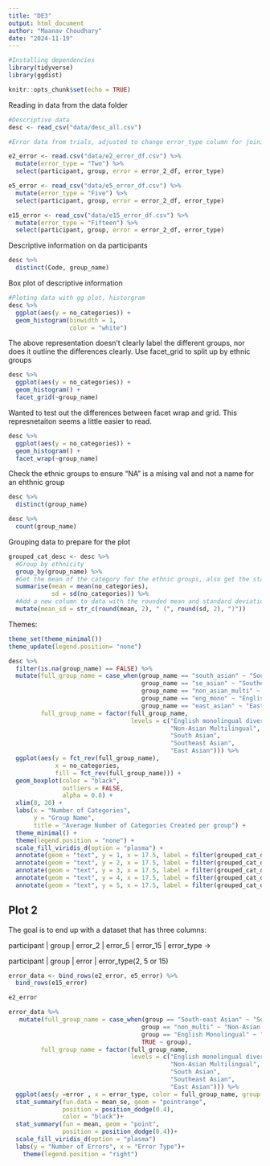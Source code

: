 ```yaml
---
title: "DE3"
output: html_document
author: "Maanav Choudhary"
date: "2024-11-19"
---
```


```r
#Installing dependencies
library(tidyverse)
library(ggdist)
```


```r
knitr::opts_chunk$set(echo = TRUE)
```

Reading in data from the data folder

```r
#Descriptive data
desc <- read_csv("data/desc_all.csv") 

#Error data from trials, adjusted to change error_type column for joining later on

e2_error <- read.csv("data/e2_error_df.csv") %>%
  mutate(error_type = "Two") %>%
  select(participant, group, error = error_2_df, error_type)

e5_error <- read_csv("data/e5_error_df.csv") %>%
  mutate(error_type = "Five") %>%
  select(participant, group, error = error_2_df, error_type)

e15_error <- read_csv("data/e15_error_df.csv") %>%
  mutate(error_type = "Fifteen") %>%
  select(participant, group, error = error_2_df, error_type)

```

Descriptive information on da participants

```r
desc %>%
  distinct(Code, group_name)
```
Box plot of descriptive information
```r
#Ploting data with gg plot, historgram
desc %>%
  ggplot(aes(y = no_categories)) +
  geom_histogram(binwidth = 1,
                 color = "white")
```
The above representation doesn't clearly label the different groups, nor does it outline the differences clearly. 
Use facet_grid to split up by ethnic groups

```r
desc %>%
  ggplot(aes(y = no_categories)) +
  geom_histogram() +
  facet_grid(~group_name)
```
Wanted to test out the differences between facet wrap and grid. This represnetaiton seems a little easier to read.
```r
desc %>%
  ggplot(aes(y = no_categories)) +
  geom_histogram() +
  facet_wrap(~group_name)
```
Check the ethnic groups to ensure "NA" is a mising val and not a name for an ehthnic group
```r
desc %>%
  distinct(group_name)
```

```r
desc %>%
  count(group_name)
```


Grouping data to prepare for the plot
```r
grouped_cat_desc <- desc %>%
  #Group by ethnicity 
  group_by(group_name) %>%
  #Get the mean of the category for the ethnic groups, also get the standaard deviation
  summarise(mean = mean(no_categories),
            sd = sd(no_categories)) %>%
  #Add a new column to data with the rounded mean and standard deviations
  mutate(mean_sd = str_c(round(mean, 2), " (", round(sd, 2), ")"))
```


Themes:

```r
theme_set(theme_minimal())
theme_update(legend.position= "none")
```


```r
desc %>%
  filter(is.na(group_name) == FALSE) %>%
  mutate(full_group_name = case_when(group_name == "south_asian" ~ "South Asian",
                                     group_name == "se_asian" ~ "Southeast Asian",
                                     group_name == "non_asian_multi" ~ "Non-Asian Multilingual",
                                     group_name == "eng_mono" ~ "English monolingual diverse",
                                     group_name == "east_asian" ~ "East Asian"),
         full_group_name = factor(full_group_name, 
                                  levels = c("English monolingual diverse",
                                             "Non-Asian Multilingual",
                                             "South Asian",
                                             "Southeast Asian",
                                             "East Asian"))) %>%
  ggplot(aes(y = fct_rev(full_group_name),
             x = no_categories,
             fill = fct_rev(full_group_name))) +
  geom_boxplot(color = "black",
               outliers = FALSE,
               alpha = 0.8) +
  xlim(0, 20) +
  labs(x = "Number of Categories",
       y = "Group Name",
       title = "Average Number of Categories Created per group") +
  theme_minimal() +
  theme(legend.position = "none") +
  scale_fill_viridis_d(option = "plasma") +
  annotate(geom = "text", y = 1, x = 17.5, label = filter(grouped_cat_desc, group_name == "east_asian")$mean_sd) +
  annotate(geom = "text", y = 2, x = 17.5, label = filter(grouped_cat_desc, group_name == "se_asian")$mean_sd) +
  annotate(geom = "text", y = 3, x = 17.5, label = filter(grouped_cat_desc, group_name == "south_asian")$mean_sd) +
  annotate(geom = "text", y = 4, x = 17.5, label = filter(grouped_cat_desc, group_name == "non_asian_multi")$mean_sd) +
  annotate(geom = "text", y = 5, x = 17.5, label = filter(grouped_cat_desc, group_name == "eng_mono")$mean_sd)
```

## Plot 2

The goal is to end up with a dataset that has three columns:

participant | group | error_2 | error_5 | error_15 | error_type ->

participant | group | error | error_type(2, 5 or 15)

```r
error_data <- bind_rows(e2_error, e5_error) %>%
  bind_rows(e15_error)
```


```r
e2_error
```

```r
error_data %>% 
   mutate(full_group_name = case_when(group == "South-east Asian" ~ "Southeast Asian",
                                     group == "non_multi" ~ "Non-Asian Multilingual",
                                     group == "English Monolingual" ~ "English monolingual diverse",
                                     TRUE ~ group),
         full_group_name = factor(full_group_name, 
                                  levels = c("English monolingual diverse",
                                             "Non-Asian Multilingual",
                                             "South Asian",
                                             "Southeast Asian",
                                             "East Asian"))) %>%
  ggplot(aes(y =error , x = error_type, color = full_group_name, group = group)) +
  stat_summary(fun.data = mean_se, geom = "pointrange",
               position = position_dodge(0.4),
               color = "black")+
  stat_summary(fun = mean, geom = "point",
               position = position_dodge(0.4))+
  scale_fill_viridis_d(option = "plasma")
  labs(y = "Number of Errors", x = "Error Type")+
    theme(legend.position = "right")
```

